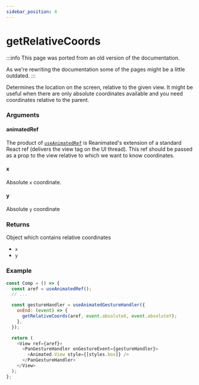 ```yaml
---
sidebar_position: 4
---
```


# getRelativeCoords

:::info
This page was ported from an old version of the documentation.

As we're rewriting the documentation some of the pages might be a little outdated.
:::

Determines the location on the screen, relative to the given view. It might be useful when there are only absolute coordinates available and you need coordinates relative to the parent.

### Arguments

#### animatedRef

The product of [`useAnimatedRef`](/docs/core/useAnimatedRef) is Reanimated's extension of a standard React ref (delivers the view tag on the UI thread). This ref should be passed as a prop to the view relative to which we want to know coordinates.

#### x

Absolute `x` coordinate.

#### y

Absolute `y` coordinate

### Returns

Object which contains relative coordinates

- `x`
- `y`

### Example

```js
const Comp = () => {
  const aref = useAnimatedRef();
  // ...

  const gestureHandler = useAnimatedGestureHandler({
    onEnd: (event) => {
      getRelativeCoords(aref, event.absoluteX, event.absoluteY);
    },
  });

  return (
    <View ref={aref}>
      <PanGestureHandler onGestureEvent={gestureHandler}>
        <Animated.View style={[styles.box]} />
      </PanGestureHandler>
    </View>
  );
};
```
